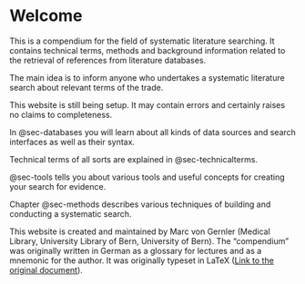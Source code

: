 # Welcome {#sec-about .unnumbered}

This is a compendium for the field of systematic literature searching. It 
contains technical terms, methods and background information related to the 
retrieval of references from literature databases. 

The main idea is to inform anyone who undertakes a systematic literature search
about relevant terms of the trade.


::: {.callout-warning}
This website is still being setup. It may contain errors and certainly raises no
claims to completeness.
:::


In @sec-databases you will learn about all kinds of data sources and search 
interfaces as well as their syntax.

Technical terms of all sorts are explained in @sec-technicalterms.

@sec-tools tells you about various tools and useful concepts for creating
your search for evidence.

Chapter @sec-methods describes various techniques of building and conducting 
a systematic search.

This website is created and maintained by Marc von Gernler (Medical Library, 
University Library of Bern, University of Bern). The "compendium" was originally 
written in German as a glossary for lectures and as a mnemonic for the author. 
It was originally typeset in LaTeX ([Link to the original document](https://www.ub.unibe.ch/unibe/portal/unibiblio/content/e6250/e6264/e984201/e1237678/e1237679/pane1237693/e1237707/e1377201/Glossar_ger.pdf)).